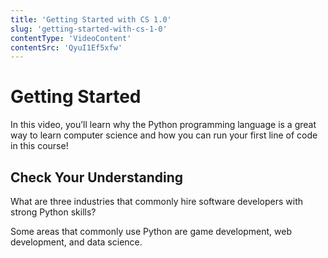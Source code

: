 ```yaml
---
title: 'Getting Started with CS 1.0'
slug: 'getting-started-with-cs-1-0'
contentType: 'VideoContent'
contentSrc: 'QyuI1Ef5xfw'
---
```


# Getting Started

In this video, you’ll learn why the Python programming language is a great way to learn computer science and how you can run your first line of code in this course!

## Check Your Understanding

<FlashCard>
<Prompt>

What are three industries that commonly hire software developers with strong Python skills?

</Prompt>
<Answer>

Some areas that commonly use Python are game development, web development, and data science.

</Answer>
</FlashCard>